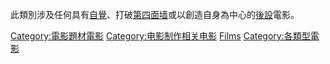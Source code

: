 此類別涉及任何具有[[自我意識_(哲學)|自覺]]、打破[[第四面墙|第四面墙]]或以創造自身為中心的[[後設小說|後設]]電影。

[[Category:電影題材電影|Category:電影題材電影]]
[[Category:电影制作相关电影|Category:电影制作相关电影]]
[[Category:自指作品|Films]]
[[Category:各類型電影|Category:各類型電影]]